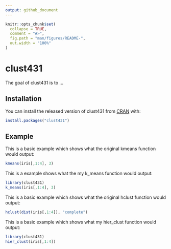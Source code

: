 ```yaml
---
output: github_document
---
```


<!-- README.md is generated from README.Rmd. Please edit that file -->

```r
knitr::opts_chunk$set(
  collapse = TRUE,
  comment = "#>",
  fig.path = "man/figures/README-",
  out.width = "100%"
)
```

# clust431

<!-- badges: start -->
<!-- badges: end -->

The goal of clust431 is to ...

## Installation

You can install the released version of clust431 from [CRAN](https://CRAN.R-project.org) with:

``` r
install.packages("clust431")
```

## Example

This is a basic example which shows what the original kmeans function would output:

```r
kmeans(iris[,1:4], 3)
```

This is a example shows what the my k_means function would output:
```r
library(clust431)
k_means(iris[,1:4], 3)
```

This is a basic example which shows what the original hclust function would output:
```r
hclust(dist(iris[,1:4]), "complete")

```

This is a basic example which shows what my hier_clust function would output:
```r
library(clust431)
hier_clust(iris[,1:4])

```
